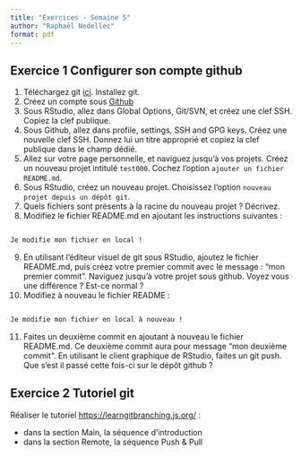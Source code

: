 ```yaml
---
title: "Exercices - Semaine 5"
author: "Raphaël Nedellec"
format: pdf
---
```


## Exercice 1 Configurer son compte github

1. Téléchargez git [ici](https://git-scm.com/downloads). Installez git. 
2. Créez un compte sous [Github](https://github.com)
3. Sous RStudio, allez dans Global Options, Git/SVN, et créez une clef SSH. Copiez la clef publique.
4. Sous Github, allez dans profile, settings, SSH and GPG keys. Créez une nouvelle clef SSH. Donnez lui un titre approprié et copiez la clef publique dans le champ dédié. 
5. Allez sur votre page personnelle, et naviguez jusqu'à vos projets. Créez un nouveau projet intitulé `test000`. Cochez l'option `ajouter un fichier README.md`.
6. Sous RStudio, créez un nouveau projet. Choisissez l'option `nouveau projet depuis un dépôt git`.
7. Quels fichiers sont présents à la racine du nouveau projet ? Décrivez.
8. Modifiez le fichier README.md en ajoutant les instructions suivantes : 

```md

Je modifie mon fichier en local !

```

9. En utilisant l'éditeur visuel de git sous RStudio, ajoutez le fichier README.md, puis créez votre premier commit avec le message : "mon premier commit". Naviguez jusqu'à votre projet sous github. Voyez vous une différence ? Est-ce normal ?
10. Modifiez à nouveau le fichier README :

```md

Je modifie mon fichier en local à nouveau !

```

11. Faites un deuxième commit en ajoutant à nouveau le fichier README.md. Ce deuxième commit aura pour message "mon deuxième commit". En utilisant le client graphique de RStudio, faites un git push. Que s'est il passé cette fois-ci sur le dépôt github ?

## Exercice 2 Tutoriel git

Réaliser le tutoriel <https://learngitbranching.js.org/> :

- dans la section Main, la séquence d'introduction
- dans la section Remote, la séquence Push & Pull
